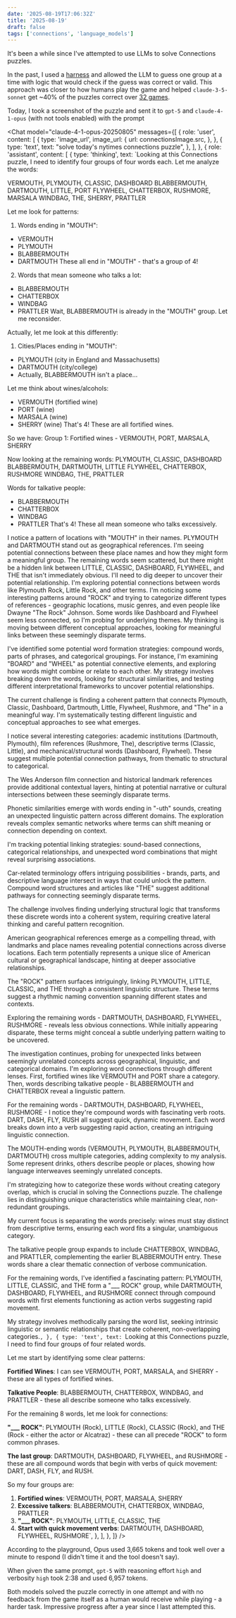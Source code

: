 ```yaml
---
date: '2025-08-19T17:06:32Z'
title: '2025-08-19'
draft: false
tags: ['connections', 'language_models']
---
```



It's been a while since I've attempted to use LLMs to solve Connections puzzles.

In the past, I used a [harness](https://github.com/danielcorin/llm_connections) and allowed the LLM to guess one group at a time with logic that would check if the guess was correct or valid.
This approach was closer to how humans play the game and helped `claude-3-5-sonnet` get ~40% of the puzzles correct over [32 games](https://github.com/danielcorin/bots-doing-things/blob/main/content/posts/connections/_index.md).

Today, I took a screenshot of the puzzle and sent it to `gpt-5` and `claude-4-1-opus` (with not tools enabled) with the prompt

<Chat
  model="claude-4-1-opus-20250805"
  messages={[
    {
      role: 'user',
      content: [
        {
          type: 'image_url',
          image_url: {
            url: connectionsImage.src,
          },
        },
        {
          type: 'text',
          text: "solve today's nytimes connections puzzle",
        },
      ],
    },
    {
      role: 'assistant',
      content: [
        {
          type: 'thinking',
          text: `Looking at this Connections puzzle, I need to identify four groups of four words each. Let me analyze the words:

VERMOUTH, PLYMOUTH, CLASSIC, DASHBOARD
BLABBERMOUTH, DARTMOUTH, LITTLE, PORT
FLYWHEEL, CHATTERBOX, RUSHMORE, MARSALA
WINDBAG, THE, SHERRY, PRATTLER

Let me look for patterns:

1. Words ending in "MOUTH":

- VERMOUTH
- PLYMOUTH
- BLABBERMOUTH
- DARTMOUTH
  These all end in "MOUTH" - that's a group of 4!

2. Words that mean someone who talks a lot:

- BLABBERMOUTH
- CHATTERBOX
- WINDBAG
- PRATTLER
  Wait, BLABBERMOUTH is already in the "MOUTH" group. Let me reconsider.

Actually, let me look at this differently:

1. Cities/Places ending in "MOUTH":

- PLYMOUTH (city in England and Massachusetts)
- DARTMOUTH (city/college)
- Actually, BLABBERMOUTH isn't a place...

Let me think about wines/alcohols:

- VERMOUTH (fortified wine)
- PORT (wine)
- MARSALA (wine)
- SHERRY (wine)
  That's 4! These are all fortified wines.

So we have:
Group 1: Fortified wines - VERMOUTH, PORT, MARSALA, SHERRY

Now looking at the remaining words:
PLYMOUTH, CLASSIC, DASHBOARD
BLABBERMOUTH, DARTMOUTH, LITTLE
FLYWHEEL, CHATTERBOX, RUSHMORE
WINDBAG, THE, PRATTLER

Words for talkative people:

- BLABBERMOUTH
- CHATTERBOX
- WINDBAG
- PRATTLER
  That's 4! These all mean someone who talks excessively.

I notice a pattern of locations with "MOUTH" in their names. PLYMOUTH and DARTMOUTH stand out as geographical references. I'm seeing potential connections between these place names and how they might form a meaningful group. The remaining words seem scattered, but there might be a hidden link between LITTLE, CLASSIC, DASHBOARD, FLYWHEEL, and THE that isn't immediately obvious. I'll need to dig deeper to uncover their potential relationship. I'm exploring potential connections between words like Plymouth Rock, Little Rock, and other terms. I'm noticing some interesting patterns around "ROCK" and trying to categorize different types of references - geographic locations, music genres, and even people like Dwayne "The Rock" Johnson. Some words like Dashboard and Flywheel seem less connected, so I'm probing for underlying themes. My thinking is moving between different conceptual approaches, looking for meaningful links between these seemingly disparate terms.

I've identified some potential word formation strategies: compound words, parts of phrases, and categorical groupings. For instance, I'm examining "BOARD" and "WHEEL" as potential connective elements, and exploring how words might combine or relate to each other. My strategy involves breaking down the words, looking for structural similarities, and testing different interpretational frameworks to uncover potential relationships.

The current challenge is finding a coherent pattern that connects Plymouth, Classic, Dashboard, Dartmouth, Little, Flywheel, Rushmore, and "The" in a meaningful way. I'm systematically testing different linguistic and conceptual approaches to see what emerges.

I notice several interesting categories: academic institutions (Dartmouth, Plymouth), film references (Rushmore, The), descriptive terms (Classic, Little), and mechanical/structural words (Dashboard, Flywheel). These suggest multiple potential connection pathways, from thematic to structural to categorical.

The Wes Anderson film connection and historical landmark references provide additional contextual layers, hinting at potential narrative or cultural intersections between these seemingly disparate terms.

Phonetic similarities emerge with words ending in "-uth" sounds, creating an unexpected linguistic pattern across different domains. The exploration reveals complex semantic networks where terms can shift meaning or connection depending on context.

I'm tracking potential linking strategies: sound-based connections, categorical relationships, and unexpected word combinations that might reveal surprising associations.

Car-related terminology offers intriguing possibilities - brands, parts, and descriptive language intersect in ways that could unlock the pattern. Compound word structures and articles like "THE" suggest additional pathways for connecting seemingly disparate terms.

The challenge involves finding underlying structural logic that transforms these discrete words into a coherent system, requiring creative lateral thinking and careful pattern recognition.

American geographical references emerge as a compelling thread, with landmarks and place names revealing potential connections across diverse locations. Each term potentially represents a unique slice of American cultural or geographical landscape, hinting at deeper associative relationships.

The "ROCK" pattern surfaces intriguingly, linking PLYMOUTH, LITTLE, CLASSIC, and THE through a consistent linguistic structure. These terms suggest a rhythmic naming convention spanning different states and contexts.

Exploring the remaining words - DARTMOUTH, DASHBOARD, FLYWHEEL, RUSHMORE - reveals less obvious connections. While initially appearing disparate, these terms might conceal a subtle underlying pattern waiting to be uncovered.

The investigation continues, probing for unexpected links between seemingly unrelated concepts across geographical, linguistic, and categorical domains. I'm exploring word connections through different lenses. First, fortified wines like VERMOUTH and PORT share a category. Then, words describing talkative people - BLABBERMOUTH and CHATTERBOX reveal a linguistic pattern.

For the remaining words - DARTMOUTH, DASHBOARD, FLYWHEEL, RUSHMORE - I notice they're compound words with fascinating verb roots. DART, DASH, FLY, RUSH all suggest quick, dynamic movement. Each word breaks down into a verb suggesting rapid action, creating an intriguing linguistic connection.

The MOUTH-ending words (VERMOUTH, PLYMOUTH, BLABBERMOUTH, DARTMOUTH) cross multiple categories, adding complexity to my analysis. Some represent drinks, others describe people or places, showing how language interweaves seemingly unrelated concepts.

I'm strategizing how to categorize these words without creating category overlap, which is crucial in solving the Connections puzzle. The challenge lies in distinguishing unique characteristics while maintaining clear, non-redundant groupings.

My current focus is separating the words precisely: wines must stay distinct from descriptive terms, ensuring each word fits a singular, unambiguous category.

The talkative people group expands to include CHATTERBOX, WINDBAG, and PRATTLER, complementing the earlier BLABBERMOUTH entry. These words share a clear thematic connection of verbose communication.

For the remaining words, I've identified a fascinating pattern: PLYMOUTH, LITTLE, CLASSIC, and THE form a "\_\_\_ ROCK" group, while DARTMOUTH, DASHBOARD, FLYWHEEL, and RUSHMORE connect through compound words with first elements functioning as action verbs suggesting rapid movement.

My strategy involves methodically parsing the word list, seeking intrinsic linguistic or semantic relationships that create coherent, non-overlapping categories.`,
        },
        {
          type: 'text',
          text: `Looking at this Connections puzzle, I need to find four groups of four related words.

Let me start by identifying some clear patterns:

**Fortified Wines**: I can see VERMOUTH, PORT, MARSALA, and SHERRY - these are all types of fortified wines.

**Talkative People**: BLABBERMOUTH, CHATTERBOX, WINDBAG, and PRATTLER - these all describe someone who talks excessively.

For the remaining 8 words, let me look for connections:

**"\_\_\_ ROCK"**: PLYMOUTH (Rock), LITTLE (Rock), CLASSIC (Rock), and THE (Rock - either the actor or Alcatraz) - these can all precede "ROCK" to form common phrases.

**The last group**: DARTMOUTH, DASHBOARD, FLYWHEEL, and RUSHMORE - these are all compound words that begin with verbs of quick movement: DART, DASH, FLY, and RUSH.

So my four groups are:

1. **Fortified wines**: VERMOUTH, PORT, MARSALA, SHERRY
2. **Excessive talkers**: BLABBERMOUTH, CHATTERBOX, WINDBAG, PRATTLER
3. **"\_\_\_ ROCK"**: PLYMOUTH, LITTLE, CLASSIC, THE
4. **Start with quick movement verbs**: DARTMOUTH, DASHBOARD, FLYWHEEL, RUSHMORE`,
   },
   ],
   },
   ]}
   />

According to the playground, Opus used 3,665 tokens and took well over a minute to respond (I didn't time it and the tool doesn't say).

When given the same prompt, `gpt-5` with reasoning effort `high` and verbosity `high` took 2:38 and used 6,957 tokens.

Both models solved the puzzle correctly in one attempt and with no feedback from the game itself as a human would receive while playing - a harder task.
Impressive progress after a year since I last attempted this.
